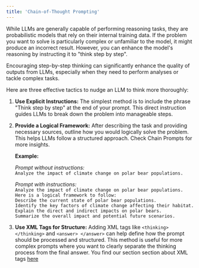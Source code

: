 ```yaml
---
title: 'Chain-of-Thought Prompting'
---
```



While LLMs are generally capable of performing reasoning tasks, they are probabilistic models that rely on their internal training data. If the problem you want to solve is particularly complex or unfamiliar to the model, it might produce an incorrect result. However, you can enhance the model's reasoning by instructing it to "think step by step".

Encouraging step-by-step thinking can significantly enhance the quality of outputs from LLMs, especially when they need to perform analyses or tackle complex tasks. 

Here are three effective tactics to nudge an LLM to think more thoroughly:

1. **Use Explicit Instructions:** The simplest method is to include the phrase "Think step by step" at the end of your prompt. This direct instruction guides LLMs to break down the problem into manageable steps.

2. **Provide a Logical Framework:** After describing the task and providing necessary sources, outline how you would logically solve the problem. This helps LLMs follow a structured approach. Check Chain Prompts for more insights. 

    **Example:**
    
    _Prompt without instructions:_ 
    <br />`Analyze the impact of climate change on polar bear populations.`
    
    _Prompt with instructions:_ 
    <br /> `Analyze the impact of climate change on polar bear populations. Here is a logical framework to follow:`
    <br /> `Describe the current state of polar bear populations.`
     <br /> `Identify the key factors of climate change affecting their habitat.`
     <br /> `Explain the direct and indirect impacts on polar bears.`
    <br />`Summarize the overall impact and potential future scenarios.`

3. **Use XML Tags for Structure:** Adding XML tags like `<thinking> </thinking>`  and `<answer> </answer>` can help define how the prompt should be processed and structured. This method is useful for more complex prompts where you want to clearly separate the thinking process from the final answer. You find our section section about XML tags [here](/prompt-engineering/basics/structure-your-prompt/xml-tags)

